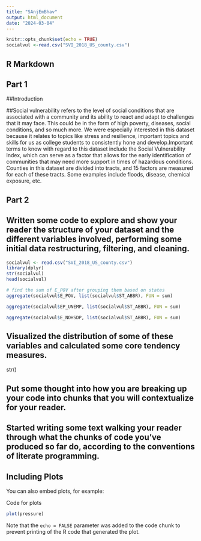 ---
title: "SAnjEmBhav"
output: html_document
date: "2024-03-04"
---

```{r setup, include=FALSE}
knitr::opts_chunk$set(echo = TRUE)
socialvul <-read.csv("SVI_2018_US_county.csv")
```

## R Markdown

## Part 1 
##Introduction

##Social vulnerability refers to the level of social conditions that are associated with a community and its ability to react and adapt to challenges that it may face. This could be in the form of high poverty, diseases, social conditions, and so much more. We were especially interested in this dataset because it relates to topics like stress and resilience, important topics and skills for us as college students to consistently hone and develop.Important terms to know with regard to this dataset include the Social Vulnerability Index, which can serve as a factor that allows for the early identification of communities that may need more support in times of hazardous conditions. Counties in this dataset are divided into tracts, and 15 factors are measured for each of these tracts. Some examples include floods, disease, chemical exposure, etc.

## Part 2
## Written some code to explore and show your reader the structure of your dataset and the different variables involved, performing some initial data restructuring, filtering, and cleaning.

```{r cars}
socialvul <- read.csv("SVI_2018_US_county.csv")
library(dplyr)
str(socialvul)
head(socialvul)

# find the sum of E_POV after grouping them based on states
aggregate(socialvul$E_POV, list(socialvul$ST_ABBR), FUN = sum)

aggregate(socialvul$EP_UNEMP, list(socialvul$ST_ABBR), FUN = sum)

aggregate(socialvul$E_NOHSDP, list(socialvul$ST_ABBR), FUN = sum)
```


## Visualized the distribution of some of these variables and calculated some core tendency measures.
str()

## Put some thought into how you are breaking up your code into chunks that you will contextualize for your reader.

## Started writing some text walking your reader through what the chunks of code you've produced so far do, according to the conventions of literate programming.

## Including Plots

You can also embed plots, for example:

Code for plots
```{r pressure, echo=FALSE}
plot(pressure)
```

Note that the `echo = FALSE` parameter was added to the code chunk to prevent printing of the R code that generated the plot.
